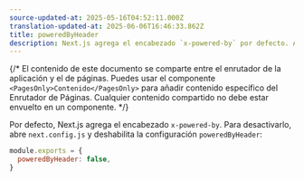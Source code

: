 ```yaml
---
source-updated-at: 2025-05-16T04:52:11.000Z
translation-updated-at: 2025-06-06T16:46:33.862Z
title: poweredByHeader
description: Next.js agrega el encabezado `x-powered-by` por defecto. Aprende cómo desactivarlo aquí.
---
```


{/* El contenido de este documento se comparte entre el enrutador de la aplicación y el de páginas. Puedes usar el componente `<PagesOnly>Contenido</PagesOnly>` para añadir contenido específico del Enrutador de Páginas. Cualquier contenido compartido no debe estar envuelto en un componente. */}

Por defecto, Next.js agrega el encabezado `x-powered-by`. Para desactivarlo, abre `next.config.js` y deshabilita la configuración `poweredByHeader`:

```js filename="next.config.js"
module.exports = {
  poweredByHeader: false,
}
```